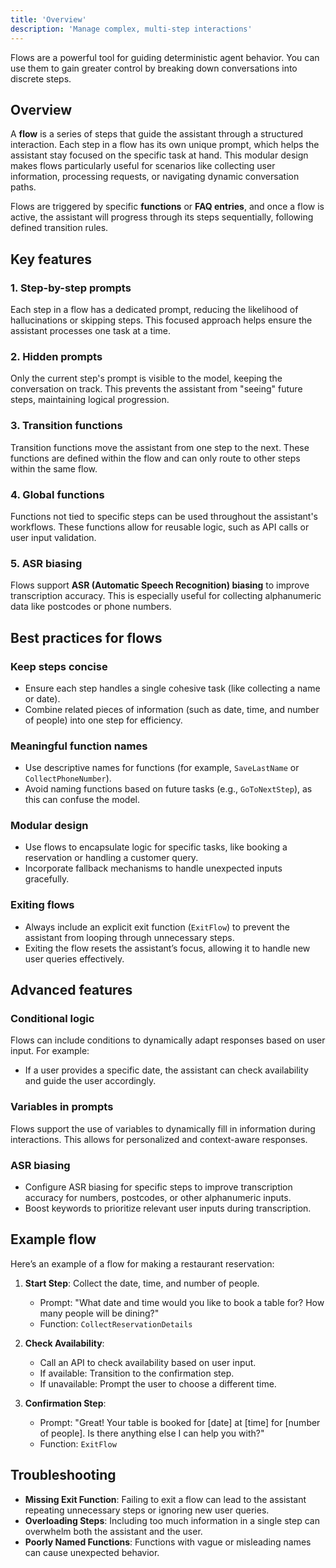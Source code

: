 ```yaml
---
title: 'Overview'
description: 'Manage complex, multi-step interactions'
---
```


Flows are a powerful tool for guiding deterministic agent behavior. You can use them to gain greater control by breaking down conversations into discrete steps.

## Overview

A **flow** is a series of steps that guide the assistant through a structured interaction. Each step in a flow has its own unique prompt,
 which helps the assistant stay focused on the specific task at hand. This modular design makes flows particularly useful for scenarios like
 collecting user information, processing requests, or navigating dynamic conversation paths.

Flows are triggered by specific **functions** or **FAQ entries**, and once a flow is active, the assistant will progress through its steps sequentially,
following defined transition rules.

## Key features

### 1. **Step-by-step prompts**
Each step in a flow has a dedicated prompt, reducing the likelihood of hallucinations or skipping steps. This focused approach helps ensure
the assistant processes one task at a time.

### 2. **Hidden prompts**
Only the current step's prompt is visible to the model, keeping the conversation on track. This prevents the assistant from "seeing"
future steps, maintaining logical progression.

### 3. **Transition functions**
Transition functions move the assistant from one step to the next. These functions are defined within the flow and can only route to other
 steps within the same flow.

### 4. **Global functions**
Functions not tied to specific steps can be used throughout the assistant's workflows. These functions allow for reusable logic, such as API
calls or user input validation.

### 5. **ASR biasing**
Flows support **ASR (Automatic Speech Recognition) biasing** to improve transcription accuracy. This is especially useful for collecting
 alphanumeric data like postcodes or phone numbers.

## Best practices for flows

### Keep steps concise
- Ensure each step handles a single cohesive task (like collecting a name or date).
- Combine related pieces of information (such as date, time, and number of people) into one step for efficiency.

### Meaningful function names
- Use descriptive names for functions (for example, `SaveLastName` or `CollectPhoneNumber`).
- Avoid naming functions based on future tasks (e.g., `GoToNextStep`), as this can confuse the model.

### Modular design
- Use flows to encapsulate logic for specific tasks, like booking a reservation or handling a customer query.
- Incorporate fallback mechanisms to handle unexpected inputs gracefully.

### Exiting flows
- Always include an explicit exit function (`ExitFlow`) to prevent the assistant from looping through unnecessary steps.
- Exiting the flow resets the assistant’s focus, allowing it to handle new user queries effectively.

## Advanced features

### Conditional logic
Flows can include conditions to dynamically adapt responses based on user input. For example:
- If a user provides a specific date, the assistant can check availability and guide the user accordingly.

### Variables in prompts
Flows support the use of variables to dynamically fill in information during interactions. This allows for personalized and context-aware responses.

### ASR biasing
- Configure ASR biasing for specific steps to improve transcription accuracy for numbers, postcodes, or other alphanumeric inputs.
- Boost keywords to prioritize relevant user inputs during transcription.

## Example flow

Here’s an example of a flow for making a restaurant reservation:

1. **Start Step**: Collect the date, time, and number of people.
   - Prompt: "What date and time would you like to book a table for? How many people will be dining?"
   - Function: `CollectReservationDetails`

2. **Check Availability**:
   - Call an API to check availability based on user input.
   - If available: Transition to the confirmation step.
   - If unavailable: Prompt the user to choose a different time.

3. **Confirmation Step**:
   - Prompt: "Great! Your table is booked for [date] at [time] for [number of people]. Is there anything else I can help you with?"
   - Function: `ExitFlow`

## Troubleshooting

- **Missing Exit Function**: Failing to exit a flow can lead to the assistant repeating unnecessary steps or ignoring new user queries.
- **Overloading Steps**: Including too much information in a single step can overwhelm both the assistant and the user.
- **Poorly Named Functions**: Functions with vague or misleading names can cause unexpected behavior.
